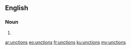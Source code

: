 ==English==

===Noun===
{{head|en|plural}}

# {{plural of|unction|lang=en}}

[[ar:unctions]]
[[eo:unctions]]
[[fr:unctions]]
[[ku:unctions]]
[[my:unctions]]